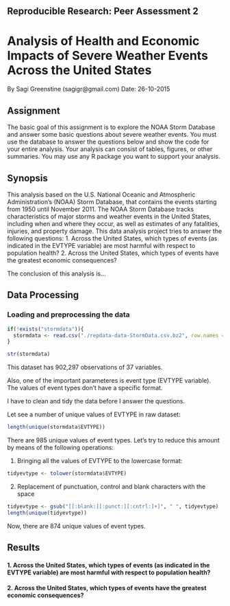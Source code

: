 ## Reproducible Research: Peer Assessment 2

# Analysis of Health and Economic Impacts of Severe Weather Events Across the United States

By Sagi Greenstine (sagigr@gmail.com)
Date: 26-10-2015

## Assignment

The basic goal of this assignment is to explore the NOAA Storm Database and answer some basic questions about severe weather events. You must use the database to answer the questions below and show the code for your entire analysis. Your analysis can consist of tables, figures, or other summaries. You may use any R package you want to support your analysis.

## Synopsis

This analysis based on the U.S. National Oceanic and Atmospheric Administration's (NOAA) Storm Database, that contains the events starting from 1950 until November 2011. 
The NOAA Storm Database tracks characteristics of major storms and weather events in the United States, including when and where they occur, as well as estimates of any fatalities, injuries, and property damage.
This data analysis project tries to answer the following questions:
1. Across the United States, which types of events (as indicated in the EVTYPE variable) are most harmful with respect to population health?
2. Across the United States, which types of events have the greatest economic consequences?

The conclusion of this analysis is...



## Data Processing

### Loading and preprocessing the data

```r
if(!exists("stormdata")){
  stormdata <- read.csv("./repdata-data-StormData.csv.bz2", row.names = NULL, nrows=902297, check.names=F,           stringsAsFactors=F, header=T, sep=',', na.strings="NA", comment.char="", quote='\"')
}
```

```r
str(stormdata)
```

This dataset has 902,297 observations of  37 variables.

Also, one of the important parameteres is event type (EVTYPE variable). The values of event types don't have a specific format.

I have to clean and tidy the data before I answer the questions.

Let see a number of unique values of EVTYPE in raw dataset:

```r
length(unique(stormdata$EVTYPE))
```

There are 985 unique values of event types. Let's try to reduce this amount by means of the following operations:

1. Bringing all the values of EVTYPE to the lowercase format:

```r
tidyevtype <- tolower(stormdata$EVTYPE)
```

2. Replacement of punctuation, control and blank characters with the space

```r
tidyevtype <- gsub("[[:blank:][:punct:][:cntrl:]+]", " ", tidyevtype)
length(unique(tidyevtype))
```

Now, there are 874 unique values of event types.

## Results

#### 1. Across the United States, which types of events (as indicated in the EVTYPE variable) are most harmful with respect to population health?




#### 2. Across the United States, which types of events have the greatest economic consequences?

